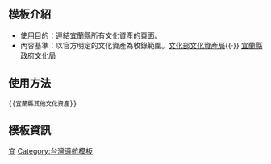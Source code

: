 <includeonly><!-- 在這裡加入模板的保護標識 --></includeonly><noinclude>{{template doc page viewed directly}}</noinclude>
<!-- 在本行下編輯模板說明 -->
== 模板介紹 ==
*使用目的：連結宜蘭縣所有文化資產的頁面。
*內容基準：以官方明定的文化資產為收錄範圍。[http://www.hach.gov.tw 文化部文化資產局]{{·}} [http://www.ilccb.gov.tw/ch/culture-detail.php?menuid=8 宜蘭縣政府文化局]

==使用方法==
<pre>
{{宜蘭縣其他文化資產}}
</pre>

==模板資訊==

<includeonly>
<!-- 本行下加入模板的分類 -->
[[Category:台灣文化資產模板|宜]]
[[Category:台灣導航模板]]
<!-- 本行下加入模板的跨語言鏈接 -->

</includeonly>